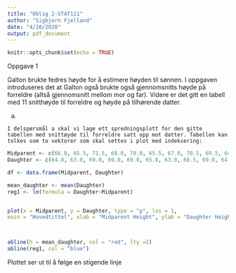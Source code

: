 ```yaml
---
title: "Oblig 2-STAT111"
author: "Sigbjorn Fjelland"
date: "4/10/2020"
output: pdf_document
---
```



```r
knitr::opts_chunk$set(echo = TRUE)
```


Oppgave 1


  Galton brukte fedres høyde for å estimere høyden til sønnen. I oppgaven introduseres det at Galton også brukte også gjennomsnitts høyde på forreldre (altså gjennomsnitt mellom mor og far). Videre er det gitt en tabell med 11 snitthøyde til forreldre og høyde på tilhørende datter.
  
  
  a) 
  
    I delspørsmål a skal vi lage ett spredningsplott for den gitte tabellen med snittøyde til forreldre satt opp mot datter. Tabellen kan tolkes som to vektorer som skal settes i plot med indeksering:

```r

Midparent <- c(66.0, 65.5, 71.5, 68.0, 70.0, 65.5, 67.0, 70.5, 69.5, 64.5, 67.5)
Daughter <- c(64.0, 63.0, 69.0, 69.0, 69.0, 65.0, 63.0, 68.5, 69.0, 64.0, 67.0)

df <- data.frame(Midparent, Daughter)

mean_daughter <- mean(Daughter)
reg1 <- lm(formula = Daughter~Midparent)


plot(x = Midparent, y = Daughter, type = "p", las = 1,
main = "Hovedtittel", xlab = "Midparent Height", ylab = "Daughter Height", col = "green")



abline(h = mean_daughter, col = "red", lty =2)
abline(reg1, col = "blue")


```

  Plottet ser ut til å følge en stigende linje




